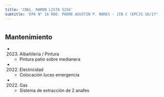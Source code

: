 ```yaml
---
title: 'CNEL. RAMON LISTA 5256'
subtitle: 'EPA N° 16 RDO. PADRE AGUSTIN P. NORES - JIN C (EPCJS 16/17°) LOLA MORA [S] - EPC N° 16 RDO. PADRE AGUSTIN P. NORES'
---
```


#


## Mantenimiento

*  (2023) Albañileria / Pintura 
    + Pintura patio sobre medianera

*  (2022) Electricidad 
    + Colocación luces emergencia

*  (2022) Gas 
    + Sistema de extracción de 2 anafes



